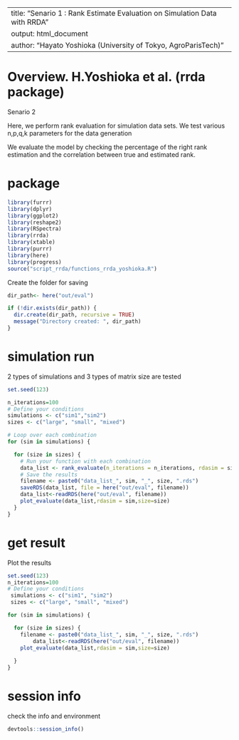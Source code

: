 
---
title: "Senario 1 : Rank Estimate Evaluation on Simulation Data with RRDA"
output: html_document
author: "Hayato Yoshioka (University of Tokyo, AgroParisTech)"
---

# Overview. H.Yoshioka et al. (rrda package)

Senario 2 

Here, we perform rank evaluation for simulation data sets.
We test various n,p,q,k parameters for the data generation

We evaluate the model by checking the percentage of the right rank estimation and the correlation between true and estimated rank.


# package
```r
library(furrr)
library(dplyr)
library(ggplot2)
library(reshape2)
library(RSpectra)
library(rrda)
library(xtable)
library(purrr) 
library(here)
library(progress)
source("script_rrda/functions_rrda_yoshioka.R")
```

Create the folder for saving
```r
dir_path<- here("out/eval")

if (!dir.exists(dir_path)) {
  dir.create(dir_path, recursive = TRUE)
  message("Directory created: ", dir_path)
} 
```


# simulation run 
2 types of simulations and 3 types of matrix size are tested
```r
set.seed(123)

n_iterations=100
# Define your conditions
simulations <- c("sim1","sim2")
sizes <- c("large", "small", "mixed")

# Loop over each combination
for (sim in simulations) {

  for (size in sizes) {
    # Run your function with each combination
    data_list <- rank_evaluate(n_iterations = n_iterations, rdasim = sim, size = size)
    # Save the results
    filename <- paste0("data_list_", sim, "_", size, ".rds")
    saveRDS(data_list, file = here("out/eval", filename))
    data_list<-readRDS(here("out/eval", filename))
    plot_evaluate(data_list,rdasim = sim,size=size)
  }
}

```

# get result
Plot the results
```r
set.seed(123)
n_iterations=100
# Define your conditions
 simulations <- c("sim1", "sim2")
 sizes <- c("large", "small", "mixed")

for (sim in simulations) {

  for (size in sizes) {
  	filename <- paste0("data_list_", sim, "_", size, ".rds")
		data_list<-readRDS(here("out/eval", filename))
    plot_evaluate(data_list,rdasim = sim,size=size)
    
  }
}
```

# session info
check the info and environment
```r
devtools::session_info()
```
